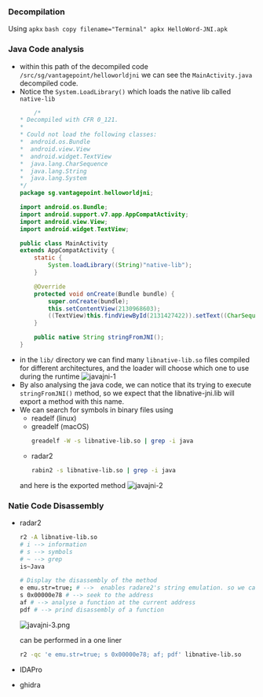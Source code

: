 
### Decompilation
Using `apkx` 
    ```bash copy filename="Terminal"
    apkx HelloWord-JNI.apk
    ```
### Java Code analysis
- within this path of the decompiled code `/src/sg/vantagepoint/helloworldjni` we can see the `MainActivity.java` decompiled code.
- Notice the `System.LoadLibrary()` which loads the native lib called `native-lib`
    ```java copy filename="MainActivity.java" showLineNumbers {22}
        /*
    * Decompiled with CFR 0_121.
    * 
    * Could not load the following classes:
    *  android.os.Bundle
    *  android.view.View
    *  android.widget.TextView
    *  java.lang.CharSequence
    *  java.lang.String
    *  java.lang.System
    */
    package sg.vantagepoint.helloworldjni;

    import android.os.Bundle;
    import android.support.v7.app.AppCompatActivity;
    import android.view.View;
    import android.widget.TextView;

    public class MainActivity
    extends AppCompatActivity {
        static {
            System.loadLibrary((String)"native-lib");
        }

        @Override
        protected void onCreate(Bundle bundle) {
            super.onCreate(bundle);
            this.setContentView(2130968603);
            ((TextView)this.findViewById(2131427422)).setText((CharSequence)this.stringFromJNI());
        }

        public native String stringFromJNI();
    }
    ```
- in the `lib/` directory we can find many `libnative-lib.so` files compiled for different architectures, and the loader will choose which one to use during the runtime
    ![javajni-1](/images/javajni-1.png)
- By also analysing the java code, we can notice that its trying to execute `stringFromJNI()` method, so we expect that the libnative-jni.lib will export a method with this name.
- We can search for symbols in binary files using 
    - readelf (linux)
    - greadelf (macOS)
        ```bash copy filename="Terminal"
        greadelf -W -s libnative-lib.so | grep -i java
        ```
    - radar2
        ```bash copy filename="Terminal"
        rabin2 -s libnative-lib.so | grep -i java
        ```
    and here is the exported method
    ![javajni-2](/images/javajni-2.png)

### Natie Code Disassembly
- radar2
    ```bash copy filename="Terminal"
    r2 -A libnative-lib.so 
    # i --> information
    # s --> symbols
    # ~ --> grep 
    is~Java 

    # Display the disassembly of the method
    e emu.str=true; # -->  enables radare2's string emulation. so we can see strings
    s 0x00000e78 # --> seek to the address
    af # --> analyse a function at the current address
    pdf # --> prind disassembly of a function
    ```
    ![javajni-3.png](/images/javajni-3.png)

    can be performed in a one liner
    ```bash copy filename="Terminal"
    r2 -qc 'e emu.str=true; s 0x00000e78; af; pdf' libnative-lib.so
    ```
- IDAPro
- ghidra
